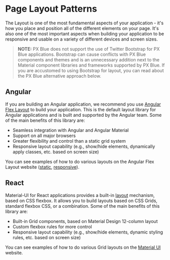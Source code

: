 # Page Layout Patterns

The Layout is one of the most fundamental aspects of your application - it's how you place and position all of the different elements on your page. It's also one of the most important aspects when building your application to be responsive and usable on a variety of different devices and screen sizes.

> **NOTE:** PX Blue does not support the use of Twitter Bootstrap for PX Blue applications. Bootstrap can cause conflicts with PX Blue components and themes and is an unnecessary addition next to the Material component libraries and frameworks supported by PX Blue. If you are accustomed to using Bootstrap for layout, you can read about the PX Blue alternative approach below.

## Angular
If you are building an Angular application, we recommend you use [Angular Flex Layout](https://github.com/angular/flex-layout) to build your application. This is the default layout library for Angular applications and is built and supported by the Angular team. Some of the main benefits of this library are:
* Seamless integration with Angular and Angular Material
* Support on all major browsers
* Greater flexibility and control than a static grid system
* Responsive layout capability (e.g., show/hide elements, dynamically apply classes, etc. based on screen size)

You can see examples of how to do various layouts on the Angular Flex Layout website ([static](https://tburleson-layouts-demos.firebaseapp.com/#/docs), [responsive](https://tburleson-layouts-demos.firebaseapp.com/#/responsive)).

## React
Material-UI for React applications provides a built-in [layout](https://material-ui.com/layout/basics/) mechanism, based on CSS flexbox. It allows you to build layouts based on CSS Grids, standard flexbox CSS, or a combination. Some of the main benefits of this library are:
* Built-in Grid components, based on Material Design 12-column layout
* Custom flexbox rules for more control
* Responsive layout capability (e.g., show/hide elements, dynamic styling rules, etc. based on screen size)

You can see examples of how to do various Grid layouts on the [Material UI](https://material-ui.com/layout/grid/) website.
